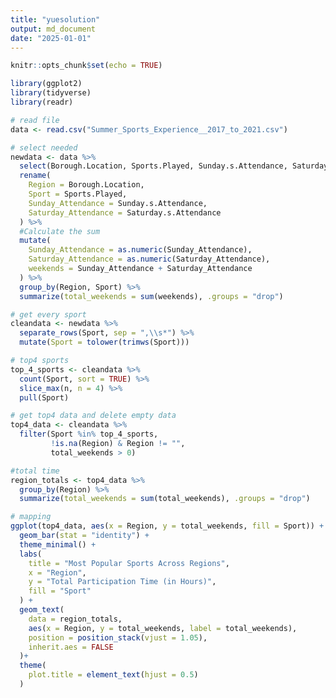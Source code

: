```yaml
---
title: "yuesolution"
output: md_document
date: "2025-01-01"
---
```


```r
knitr::opts_chunk$set(echo = TRUE)
```
```r

library(ggplot2)
library(tidyverse)
library(readr)

# read file
data <- read.csv("Summer_Sports_Experience__2017_to_2021.csv")

# select needed
newdata <- data %>%
  select(Borough.Location, Sports.Played, Sunday.s.Attendance, Saturday.s.Attendance) %>%
  rename(
    Region = Borough.Location,
    Sport = Sports.Played,
    Sunday_Attendance = Sunday.s.Attendance,
    Saturday_Attendance = Saturday.s.Attendance
  ) %>% 
  #Calculate the sum
  mutate(
    Sunday_Attendance = as.numeric(Sunday_Attendance),
    Saturday_Attendance = as.numeric(Saturday_Attendance),
    weekends = Sunday_Attendance + Saturday_Attendance
  ) %>%
  group_by(Region, Sport) %>%
  summarize(total_weekends = sum(weekends), .groups = "drop")

# get every sport
cleandata <- newdata %>%
  separate_rows(Sport, sep = ",\\s*") %>%
  mutate(Sport = tolower(trimws(Sport)))

# top4 sports
top_4_sports <- cleandata %>%
  count(Sport, sort = TRUE) %>%
  slice_max(n, n = 4) %>%
  pull(Sport)

# get top4 data and delete empty data
top4_data <- cleandata %>%
  filter(Sport %in% top_4_sports, 
         !is.na(Region) & Region != "",
         total_weekends > 0)

#total time
region_totals <- top4_data %>%
  group_by(Region) %>%
  summarize(total_weekends = sum(total_weekends), .groups = "drop")

# mapping
ggplot(top4_data, aes(x = Region, y = total_weekends, fill = Sport)) +
  geom_bar(stat = "identity") +
  theme_minimal() +
  labs(
    title = "Most Popular Sports Across Regions",
    x = "Region",
    y = "Total Participation Time (in Hours)",
    fill = "Sport"
  ) +
  geom_text(
    data = region_totals, 
    aes(x = Region, y = total_weekends, label = total_weekends),
    position = position_stack(vjust = 1.05),
    inherit.aes = FALSE
  )+
  theme(
    plot.title = element_text(hjust = 0.5) 
  )



```